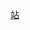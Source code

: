 {{Routemap|title=油塘至調景嶺站|title-bg=#27408B|title-color=white|style=white-space:nowrap
|map=
utSTRfq!~MFADEgq\utSTR+r\\utSTRg!~MFADEg\utSTRf!~MFADEg~~{{rmri|U}} [[藍田站 (香港)|藍田站]]
[[鰂魚涌站]] {{rmri|L}}! !utSTRgq!~MFADEgq\utKRZto\utSTR2+r!~utÜWu2\utSTR3\utSTR
\utSTR\utSTR+1\utSTR+4!~utÜWu4\utSTR
U2 [[油塘站]]! !\utSTR+BSl!~num3l\utSTR+BSr\utSTR+BSl!~num4l\utSTR+BSr~~U1 [[油塘站]]
\utSTR+BSl\utSTR+BSr!~num2r\utSTR+BSl\utSTR+BSr!~num1r
\utSTR2!~utÜWu2\utSTR3\utSTR\utSTR
\utSTR+1\utSTR2+4!~utÜWu4\utSTR3!~utÜWu3\utSTR
\utSTR\utSTR+1!~utÜWu1\utSTR+4\utSTR
\utSTR\utSHI2gl\utSHI2gr\utSTR
\utSTR\utSTR!~utSTR~L\utSTR!~utSTR~R\utSTR
\utSTR2\utSTR3+1h!~utSTR3!~utÜWu3\utSTR2+4h!~utSTR2\utSTR3!~utÜWu3
\utSTR+1!~utÜWu1\utSTR+4\utSTR+1!~utÜWu1\utSTR+4
\utSTRg\utSTRg\utSTRf\utSTRf
\utSTR\utSTR\utSTR\utSTR
L1 [[調景嶺站]]! !\utSTR+BSl!~num4l\utSTR+BSr\utSTR+BSl!~num1l\utSTR+BSr~~L2 [[調景嶺站]]
\utSTR+BSl\utSTR+BSr!~num2r\utSTR+BSl\utSTR+BSr!~num3r
\utSTR\utSTR2\utSTR3!~utÜWu3\utSTR
\utSTR\utSTR+1!~utÜWu1\utSTR+4\utSTR
\utSTR\utABZg2\utABZg3\utSTR
\utSTR\utABZg+1\utABZg+4\utSTR
\utSTR\utSTR\utSTR\utSTR
\utSTRg\utSTR\utSTR\utSTRf
\utSTR\utENDEe\utENDEe\utSTR
\utSTR!~MFADEf\\\utSTR!~MFADEf~~{{rmri|d}} [[將軍澳站]]
|bottom={{navbar|油塘至調景嶺站路軌月台配置|mini=1}}
}}<noinclude>
[[Category:港鐵RDT|站]]</noinclude>